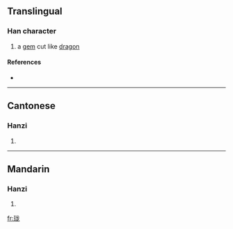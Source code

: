 {{also|瓏}}
==Translingual==

===Han character===
{{Han char|rn=96|rad=玉|as=05|sn=9|four=|canj=一土戈大心 (MGIKP)}}

# a [[gem]] cut like [[dragon]]

====References====
* {{Han ref|kx=0730.081|hdz=21106.010|uh=73D1|ud=29649}}

----

==Cantonese==

===Hanzi===
{{yue-hanzi|jyut=|y=lung4|tra=瓏}}

# {{defn|Cantonese}}

----

==Mandarin==

===Hanzi===
{{cmn-hanzi|tra=瓏|pin=[[lóng]] ([[long2]])|wg=lung<sup>2</sup>}}

# {{defn|Mandarin}}

[[fr:珑]]